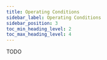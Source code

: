 ---
title: Operating Conditions
sidebar_label: Operating Conditions
sidebar_position: 3
toc_min_heading_level: 2
toc_max_heading_level: 4
---

TODO